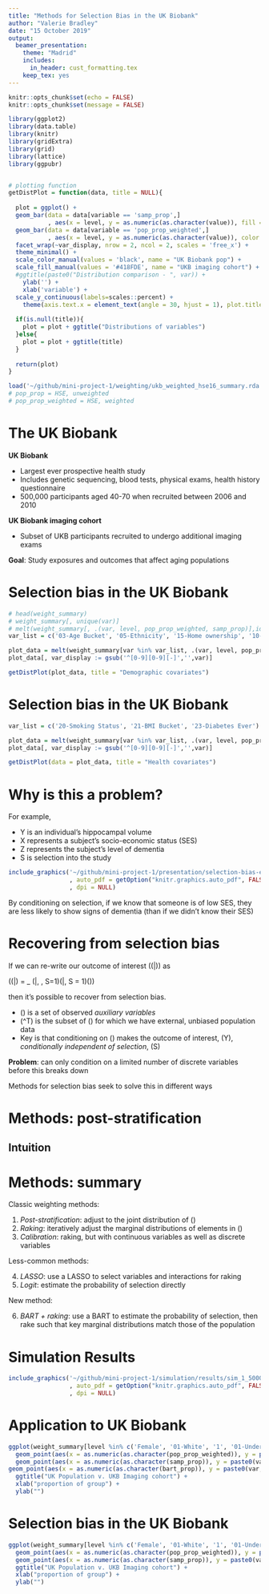 ```yaml
---
title: "Methods for Selection Bias in the UK Biobank"
author: "Valerie Bradley"
date: "15 October 2019"
output: 
  beamer_presentation:
    theme: "Madrid"
    includes:
      in_header: cust_formatting.tex
    keep_tex: yes
---
```


```r
knitr::opts_chunk$set(echo = FALSE)
knitr::opts_chunk$set(message = FALSE)

library(ggplot2)
library(data.table)
library(knitr)
library(gridExtra)
library(grid)
library(lattice)
library(ggpubr)


# plotting function
getDistPlot = function(data, title = NULL){
  
  plot = ggplot() +
  geom_bar(data = data[variable == 'samp_prop',]
           , aes(x = level, y = as.numeric(as.character(value)), fill = 'sample'), stat = 'identity') +
  geom_bar(data = data[variable == 'pop_prop_weighted',]
           , aes(x = level, y = as.numeric(as.character(value)), color = 'population'), alpha = 0, stat = 'identity') +
  facet_wrap(~var_display, nrow = 2, ncol = 2, scales = 'free_x') + 
  theme_minimal() +
  scale_color_manual(values = 'black', name = "UK Biobank pop") +
  scale_fill_manual(values = '#418FDE', name = "UKB imaging cohort") +
  #ggtitle(paste0("Distribution comparison - ", var)) +
    ylab('') +
    xlab('variable') +
  scale_y_continuous(labels=scales::percent) +
    theme(axis.text.x = element_text(angle = 30, hjust = 1), plot.title = element_text(size=22))
  
  if(is.null(title)){
    plot = plot + ggtitle("Distributions of variables")
  }else{
    plot = plot + ggtitle(title)
  }
  
  return(plot)
}

load('~/github/mini-project-1/weighting/ukb_weighted_hse16_summary.rda')
# pop_prop = HSE, unweighted
# pop_prop_weighted = HSE, weighted
```


# The UK Biobank

__UK Biobank__

* Largest ever prospective health study
* Includes genetic sequencing, blood tests, physical exams, health history questionnaire
* 500,000 participants aged 40-70 when recruited between 2006 and 2010

__UK Biobank imaging cohort__

* Subset of UKB participants recruited to undergo additional imaging exams

__Goal__: Study exposures and outcomes that affect aging populations




# Selection bias in the UK Biobank

```r
# head(weight_summary)
# weight_summary[, unique(var)]
# melt(weight_summary[, .(var, level, pop_prop_weighted, samp_prop)],id.vars = c('var', 'level'))
var_list = c('03-Age Bucket', '05-Ethnicity', '15-Home ownership', '10-Occupation')

plot_data = melt(weight_summary[var %in% var_list, .(var, level, pop_prop_weighted, samp_prop)], id.vars = c('var','level'))
plot_data[, var_display := gsub('^[0-9][0-9][-]','',var)]

getDistPlot(plot_data, title = "Demographic covariates")

```



# Selection bias in the UK Biobank

```r

var_list = c('20-Smoking Status', '21-BMI Bucket', '23-Diabetes Ever')

plot_data = melt(weight_summary[var %in% var_list, .(var, level, pop_prop_weighted, samp_prop)], id.vars = c('var','level'))
plot_data[, var_display := gsub('^[0-9][0-9][-]','',var)]

getDistPlot(data = plot_data, title = "Health covariates")
```



# Why is this a problem?

For example,

* Y is an individual’s hippocampal volume
* X represents a subject’s socio-economic status (SES)
* Z represents the subject’s level of dementia 
* S is selection into the study

\center
```r
include_graphics('~/github/mini-project-1/presentation/selection-bias-ex'
                 , auto_pdf = getOption("knitr.graphics.auto_pdf", FALSE)
                 , dpi = NULL)
```
\center

By conditioning on selection, if we know that someone is of low SES, they are less likely to show signs of dementia (than if we didn't know their SES)


# Recovering from selection bias

If we can re-write our outcome of interest \(\text{P}(\mathbf{y}|\mathbf{x})\) as

\(\text{P}(\mathbf{y}|\mathbf{x}) = \sum_\mathbf{z} \text{P}(\mathbf{y}|\mathbf{x}, \mathbf{z}, S=1)\text{P}(\mathbf{z}\setminus\mathbf{z^T}|\mathbf{z^T}, S = 1)\text{P}(\mathbf{z^T})\)

then it's possible to recover from selection bias. 

* \(\mathbf{z}\) is a set of observed *auxiliary variables*
* \(\mathbf{z}^T\) is the subset of \(\mathbf{z}\) for which we have external, unbiased population data
* Key is that conditioning on \(\mathbf{z}\) makes the outcome of interest, \(Y\), *conditionally independent of selection*, \(S\)

__Problem__: can only condition on a limited number of discrete variables before this breaks down

Methods for selection bias seek to solve this in different ways


# Methods: post-stratification

## Intuition



# Methods: summary

Classic weighting methods:

1. *Post-stratification*: adjust to the joint distribution of \(\mathbf{z}\) 
2. *Raking*: iteratively adjust the marginal distributions of elements in \(\mathbf{z}\)
3. *Calibration*: raking, but with continuous variables as well as discrete variables

Less-common methods:

4. *LASSO*: use a LASSO to select variables and interactions for raking
5. *Logit*: estimate the probability of selection directly

New method:

6. *BART + raking*: use a BART to estimate the probability of selection, then rake such that key marginal distributions match those of the population


# Simulation Results
\center
```r
include_graphics('~/github/mini-project-1/simulation/results/sim_1_5000_old_v3/plots/mse_by_sample_size.png'
                 , auto_pdf = getOption("knitr.graphics.auto_pdf", FALSE)
                 , dpi = NULL)
```


# Application to UK Biobank
```r
ggplot(weight_summary[level %in% c('Female', '01-White', '1', '01-Under 18k', '01-College plus/profesh', '01-Own outright','02-Own with mortgage') | var %in% c('03-Age Bucket', '11-Income')]) +
  geom_point(aes(x = as.numeric(as.character(pop_prop_weighted)), y = paste0(var, ': ',level), color = 'Population')) +
  geom_point(aes(x = as.numeric(as.character(samp_prop)), y = paste0(var, ': ',level), color = 'UKB Imaging cohort')) +
geom_point(aes(x = as.numeric(as.character(bart_prop)), y = paste0(var, ': ',level), color = 'BART adjusted')) + 
  ggtitle("UK Population v. UKB Imaging cohort") +
  xlab("proportion of group") +
  ylab("")
```


# Selection bias in the UK Biobank
```r
ggplot(weight_summary[level %in% c('Female', '01-White', '1', '01-Under 18k', '01-College plus/profesh', '01-Own outright','02-Own with mortgage') | var %in% c('03-Age Bucket', '11-Income')]) +
  geom_point(aes(x = as.numeric(as.character(pop_prop_weighted)), y = paste0(var, ': ',level), color = 'Population')) +
  geom_point(aes(x = as.numeric(as.character(samp_prop)), y = paste0(var, ': ',level), color = 'UKB Imaging cohort')) + 
  ggtitle("UK Population v. UKB Imaging cohort") +
  xlab("proportion of group") +
  ylab("")

```
